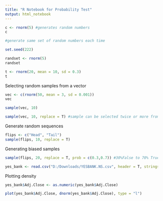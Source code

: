 ---
title: "R Notebook for Probability Test"
output: html_notebook
---

```{r}
c <- rnorm(5) #generates random numbers
c

```

```{r}
#generate same set of random numbers each time

set.seed(222)

randset <- rnorm(5)
randset


```



```{r}
t <- rnorm(20, mean = 10, sd = 0.3)
t

```

Selecting random samples from a vector

```{r}
vec <- c(rnorm(50, mean = 3, sd = 0.001))
vec

```

```{r}
sample(vec, 10)

sample(vec, 10, replace = T) #sample can be selected twice or more from population
```
Generate random sequences

```{r}
flips <- c("Head", "Tail")
sample(flips, 10, replace = T)


```

Generating biased samples
```{r}

sample(flips, 20, replace = T, prob = c(0.3,0.7)) #30%False to 70% True

```

```{r}
yes_bank <- read.csv("D:/Downloads/YESBANK.NS.csv", header = T, stringsAsFactors = F)

```

Plotting density

```{r}
yes_bank$Adj.Close <- as.numeric(yes_bank$Adj.Close)

plot(yes_bank$Adj.Close, dnorm(yes_bank$Adj.Close), type = "l")

```







